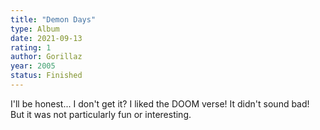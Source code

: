 ```yaml
---
title: "Demon Days"
type: Album
date: 2021-09-13
rating: 1
author: Gorillaz
year: 2005
status: Finished
---
```


I'll be honest... I don't get it? I liked the DOOM verse! It didn't sound bad! But it was not particularly fun or interesting.

